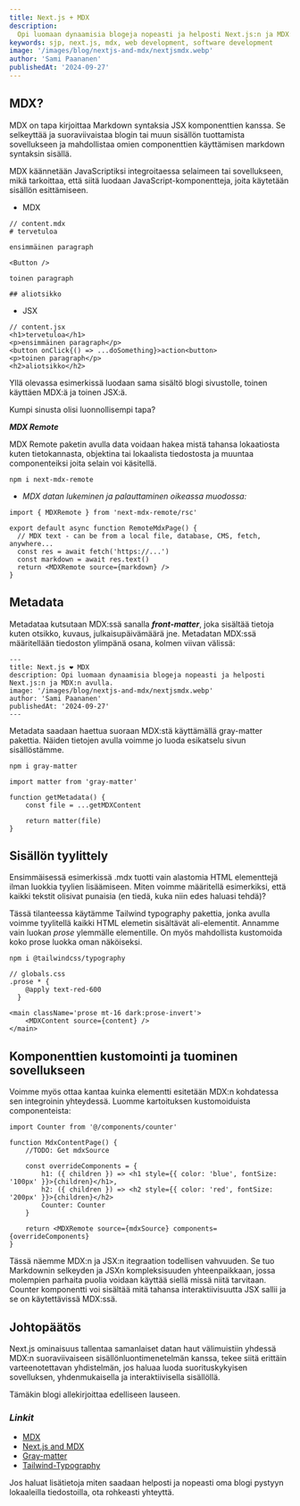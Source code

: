 ```yaml
---
title: Next.js + MDX
description:
  Opi luomaan dynaamisia blogeja nopeasti ja helposti Next.js:n ja MDX:n avulla.
keywords: sjp, next.js, mdx, web development, software development
image: '/images/blog/nextjs-and-mdx/nextjsmdx.webp'
author: 'Sami Paananen'
publishedAt: '2024-09-27'
---
```


## MDX?

MDX on tapa kirjoittaa Markdown syntaksia JSX komponenttien kanssa. Se
selkeyttää ja suoraviivaistaa blogin tai muun sisällön tuottamista sovellukseen
ja mahdollistaa omien componenttien käyttämisen markdown syntaksin sisällä.

MDX käännetään JavaScriptiksi integroitaessa selaimeen tai sovellukseen, mikä
tarkoittaa, että siitä luodaan JavaScript-komponentteja, joita käytetään
sisällön esittämiseen.

- MDX

```
// content.mdx
# tervetuloa

ensimmäinen paragraph

<Button />

toinen paragraph

## aliotsikko
```

- JSX

```JSX
// content.jsx
<h1>tervetuloa</h1>
<p>ensimmäinen paragraph</p>
<button onClick{() => ...doSomething}>action<button>
<p>toinen paragraph</p>
<h2>aliotsikko</h2>
```

Yllä olevassa esimerkissä luodaan sama sisältö blogi sivustolle, toinen käyttäen
MDX:ä ja toinen JSX:ä.

Kumpi sinusta olisi luonnollisempi tapa?

**_MDX Remote_**

MDX Remote paketin avulla data voidaan hakea mistä tahansa lokaatiosta kuten
tietokannasta, objektina tai lokaalista tiedostosta ja muuntaa componenteiksi
joita selain voi käsitellä.

```
npm i next-mdx-remote
```

- _MDX datan lukeminen ja palauttaminen oikeassa muodossa:_

```
import { MDXRemote } from 'next-mdx-remote/rsc'

export default async function RemoteMdxPage() {
  // MDX text - can be from a local file, database, CMS, fetch, anywhere...
  const res = await fetch('https://...')
  const markdown = await res.text()
  return <MDXRemote source={markdown} />
}
```

## Metadata

Metadataa kutsutaan MDX:ssä sanalla **_front-matter_**, joka sisältää tietoja
kuten otsikko, kuvaus, julkaisupäivämäärä jne. Metadatan MDX:ssä määritellään
tiedoston ylimpänä osana, kolmen viivan välissä:

```
---
title: Next.js ❤ MDX
description: Opi luomaan dynaamisia blogeja nopeasti ja helposti Next.js:n ja MDX:n avulla.
image: '/images/blog/nextjs-and-mdx/nextjsmdx.webp'
author: 'Sami Paananen'
publishedAt: '2024-09-27'
---
```

Metadata saadaan haettua suoraan MDX:stä käyttämällä gray-matter pakettia.
Näiden tietojen avulla voimme jo luoda esikatselu sivun sisällöstämme.

```
npm i gray-matter
```

```
import matter from 'gray-matter'

function getMetadata() {
    const file = ...getMDXContent

    return matter(file)
}
```

## Sisällön tyylittely

Ensimmäisessä esimerkissä .mdx tuotti vain alastomia HTML elementtejä ilman
luokkia tyylien lisäämiseen. Miten voimme määritellä esimerkiksi, että kaikki
tekstit olisivat punaisia (en tiedä, kuka niin edes haluasi tehdä)?

Tässä tilanteessa käytämme Tailwind typography pakettia, jonka avulla voimme
tyylitellä kaikki HTML elemetin sisältävät ali-elementit. Annamme vain luokan
_prose_ ylemmälle elementille. On myös mahdollista kustomoida koko prose luokka
oman näköiseksi.

```
npm i @tailwindcss/typography
```

```
// globals.css
.prose * {
    @apply text-red-600
  }
```

```
<main className='prose mt-16 dark:prose-invert'>
    <MDXContent source={content} />
</main>
```

## Komponenttien kustomointi ja tuominen sovellukseen

Voimme myös ottaa kantaa kuinka elementti esitetään MDX:n kohdatessa sen
integroinin yhteydessä. Luomme kartoituksen kustomoiduista componenteista:

```
import Counter from '@/components/counter'

function MdxContentPage() {
    //TODO: Get mdxSource

    const overrideComponents = {
        h1: ({ children }) => <h1 style={{ color: 'blue', fontSize: '100px' }}>{children}</h1>,
        h2: ({ children }) => <h2 style={{ color: 'red', fontSize: '200px' }}>{children}</h2>
        Counter: Counter
    }

    return <MDXRemote source={mdxSource} components={overrideComponents}
}
```

Tässä näemme MDX:n ja JSX:n itegraation todellisen vahvuuden. Se tuo Markdownin
selkeyden ja JSXn kompleksisuuden yhteenpaikkaan, jossa molempien parhaita
puolia voidaan käyttää siellä missä niitä tarvitaan. Counter komponentti voi
sisältää mitä tahansa interaktiivisuutta JSX sallii ja se on käytettävissä
MDX:ssä.

## Johtopäätös

Next.js ominaisuus tallentaa samanlaiset datan haut välimuistiin yhdessä MDX:n
suoraviivaiseen sisällönluontimenetelmän kanssa, tekee siitä erittäin
varteenotettavan yhdistelmän, jos haluaa luoda suorituskykyisen sovelluksen,
yhdenmukaisella ja interaktiivisella sisällöllä.

Tämäkin blogi allekirjoittaa edelliseen lauseen.

### _Linkit_

- [MDX](https://mdxjs.com/)
- [Next.js and MDX](https://nextjs.org/docs/app/building-your-application/configuring/mdx)
- [Gray-matter](https://www.npmjs.com/package/gray-matter)
- [Tailwind-Typography](https://github.com/tailwindlabs/tailwindcss-typography)

Jos haluat lisätietoja miten saadaan helposti ja nopeasti oma blogi pystyyn lokaaleilla tiedostoilla, ota rohkeasti yhteyttä.

